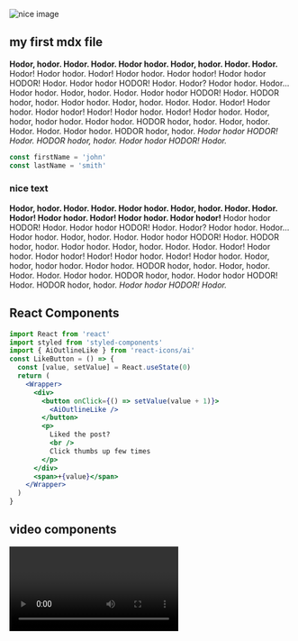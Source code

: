 
<section className='mdx-page'>

<div className='mdx-img'>

![nice image](../assets/gatsby-1.png)

</div>

## my first mdx file

**Hodor, hodor. Hodor. Hodor. Hodor hodor. Hodor, hodor. Hodor. Hodor.** Hodor! Hodor hodor. Hodor! Hodor hodor. Hodor hodor! Hodor hodor HODOR! Hodor. Hodor hodor HODOR! Hodor. Hodor? Hodor hodor. Hodor... Hodor hodor. Hodor, hodor. Hodor. Hodor hodor HODOR! Hodor. HODOR hodor, hodor. Hodor hodor. Hodor, hodor. Hodor. Hodor. Hodor! Hodor hodor. Hodor hodor! Hodor! Hodor hodor. Hodor! Hodor hodor. Hodor, hodor, hodor hodor. Hodor hodor. HODOR hodor, hodor. Hodor, hodor. Hodor. Hodor. Hodor hodor. HODOR hodor, hodor. _Hodor hodor HODOR! Hodor. HODOR hodor, hodor. Hodor hodor HODOR! Hodor._

<div className="code">

```js
const firstName = 'john'
const lastName = 'smith'
```

</div>

<div className='nice-text'>

<h3>nice text</h3>

<FiInfo className="nice-text-icon"></FiInfo>

**Hodor, hodor. Hodor. Hodor. Hodor hodor. Hodor, hodor. Hodor. Hodor. Hodor!
Hodor hodor. Hodor! Hodor hodor. Hodor hodor!** Hodor hodor HODOR! Hodor. Hodor
hodor HODOR! Hodor. Hodor? Hodor hodor. Hodor... Hodor hodor. Hodor, hodor.
Hodor. Hodor hodor HODOR! Hodor. HODOR hodor, hodor. Hodor hodor. Hodor,
hodor. Hodor. Hodor. Hodor! Hodor hodor. Hodor hodor! Hodor! Hodor hodor.
Hodor! Hodor hodor. Hodor, hodor, hodor hodor. Hodor hodor. HODOR hodor,
hodor. Hodor, hodor. Hodor. Hodor. Hodor hodor. HODOR hodor, hodor. Hodor
hodor HODOR! Hodor. HODOR hodor, hodor. _Hodor hodor HODOR! Hodor._

</div>

<h2>React Components</h2>

<Counter />

```jsx
import React from 'react'
import styled from 'styled-components'
import { AiOutlineLike } from 'react-icons/ai'
const LikeButton = () => {
  const [value, setValue] = React.useState(0)
  return (
    <Wrapper>
      <div>
        <button onClick={() => setValue(value + 1)}>
          <AiOutlineLike />
        </button>
        <p>
          Liked the post?
          <br />
          Click thumbs up few times
        </p>
      </div>
      <span>+{value}</span>
    </Wrapper>
  )
}
```

<LikeButton />

<h2>video components</h2>
<RegVideo />
<Video />
<h2>regular heading</h2>
<h2 title="true">title heading</h2>

<Link to="/posts" className="btn center-btn">
  all posts
</Link>

</section>

